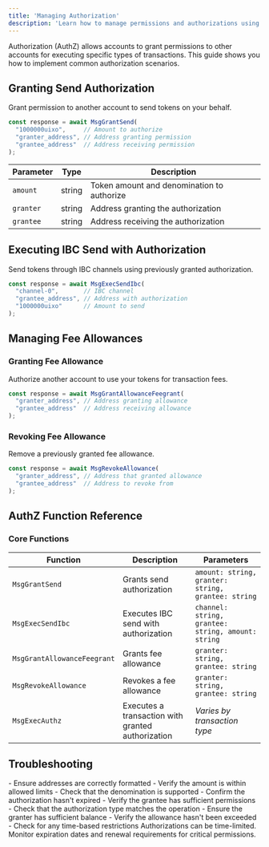 ```yaml
---
title: 'Managing Authorization'
description: 'Learn how to manage permissions and authorizations using the IXO Spatial Web Multiclient SDK'
---
```


<tip>
  Authorization (AuthZ) allows accounts to grant permissions to other accounts for executing specific types of transactions. This guide shows you how to implement common authorization scenarios.
</tip>

## Granting Send Authorization

Grant permission to another account to send tokens on your behalf.

```typescript
const response = await MsgGrantSend(
  "1000000uixo",     // Amount to authorize
  "granter_address", // Address granting permission
  "grantee_address"  // Address receiving permission
);
```

| Parameter | Type | Description |
| --------- | ---- | ----------- |
| `amount` | string | Token amount and denomination to authorize |
| `granter` | string | Address granting the authorization |
| `grantee` | string | Address receiving the authorization |

## Executing IBC Send with Authorization

Send tokens through IBC channels using previously granted authorization.

```typescript
const response = await MsgExecSendIbc(
  "channel-0",       // IBC channel
  "grantee_address", // Address with authorization
  "1000000uixo"      // Amount to send
);
```

## Managing Fee Allowances

### Granting Fee Allowance

Authorize another account to use your tokens for transaction fees.

```typescript
const response = await MsgGrantAllowanceFeegrant(
  "granter_address", // Address granting allowance
  "grantee_address"  // Address receiving allowance
);
```

### Revoking Fee Allowance

Remove a previously granted fee allowance.

```typescript
const response = await MsgRevokeAllowance(
  "granter_address", // Address that granted allowance
  "grantee_address"  // Address to revoke from
);
```

## AuthZ Function Reference

### Core Functions

| Function | Description | Parameters |
| -------- | ----------- | ---------- |
| `MsgGrantSend` | Grants send authorization | `amount: string, granter: string, grantee: string` |
| `MsgExecSendIbc` | Executes IBC send with authorization | `channel: string, grantee: string, amount: string` |
| `MsgGrantAllowanceFeegrant` | Grants fee allowance | `granter: string, grantee: string` |
| `MsgRevokeAllowance` | Revokes a fee allowance | `granter: string, grantee: string` |
| `MsgExecAuthz` | Executes a transaction with granted authorization | *Varies by transaction type* |

## Troubleshooting

<Accordion title="Invalid Authorization Parameters">
  - Ensure addresses are correctly formatted
  - Verify the amount is within allowed limits
  - Check that the denomination is supported
</Accordion>

<Accordion title="Execution Failures">
  - Confirm the authorization hasn't expired
  - Verify the grantee has sufficient permissions
  - Check that the authorization type matches the operation
</Accordion>

<Accordion title="Fee Allowance Issues">
  - Ensure the granter has sufficient balance
  - Verify the allowance hasn't been exceeded
  - Check for any time-based restrictions
</Accordion>

<Tip>
  Authorizations can be time-limited. Monitor expiration dates and renewal requirements for critical permissions.
</Tip>